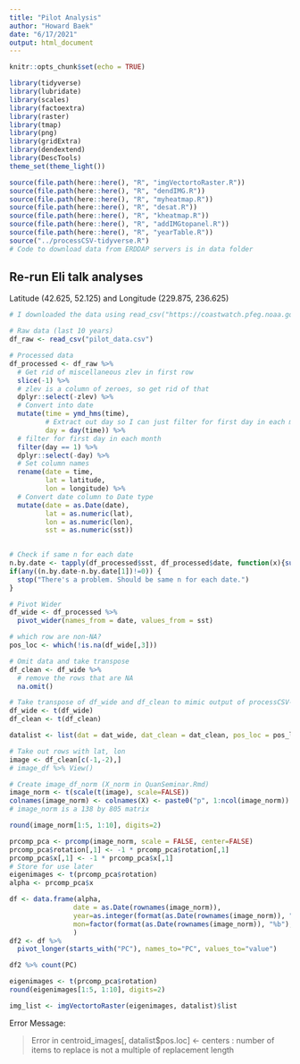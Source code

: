 ```yaml
---
title: "Pilot Analysis"
author: "Howard Baek"
date: "6/17/2021"
output: html_document
---
```


```r
knitr::opts_chunk$set(echo = TRUE)
```

```r
library(tidyverse)
library(lubridate)
library(scales)
library(factoextra)
library(raster)
library(tmap)
library(png)
library(gridExtra)
library(dendextend)
library(DescTools)
theme_set(theme_light())

source(file.path(here::here(), "R", "imgVectortoRaster.R"))
source(file.path(here::here(), "R", "dendIMG.R"))
source(file.path(here::here(), "R", "myheatmap.R"))
source(file.path(here::here(), "R", "desat.R"))
source(file.path(here::here(), "R", "kheatmap.R"))
source(file.path(here::here(), "R", "addIMGtopanel.R"))
source(file.path(here::here(), "R", "yearTable.R"))
source("../processCSV-tidyverse.R")
# Code to download data from ERDDAP servers is in data folder
```


## Re-run Eli talk analyses 

Latitude (42.625, 52.125) and Longitude (229.875, 236.625)

```r
# I downloaded the data using read_csv("https://coastwatch.pfeg.noaa.gov/erddap/griddap/ncdcOisst21Agg.csv?sst%5B(2010-01-01T12:00:00Z):(2021-06-01T12:00:00Z)%5D%5B(0.0)%5D%5B(42.625):(52.125)%5D%5B(229.875):(236.625)%5D&.draw=surface&.vars=longitude%7Clatitude%7Csst&.colorBar=%7C%7C%7C12%7C19%7C&.bgColor=0xffccccff")

# Raw data (last 10 years)
df_raw <- read_csv("pilot_data.csv")

# Processed data
df_processed <- df_raw %>% 
  # Get rid of miscellaneous zlev in first row
  slice(-1) %>% 
  # zlev is a column of zeroes, so get rid of that
  dplyr::select(-zlev) %>% 
  # Convert into date
  mutate(time = ymd_hms(time),
         # Extract out day so I can just filter for first day in each month
         day = day(time)) %>% 
  # filter for first day in each month
  filter(day == 1) %>% 
  dplyr::select(-day) %>% 
  # Set column names
  rename(date = time,
         lat = latitude,
         lon = longitude) %>% 
  # Convert date column to Date type
  mutate(date = as.Date(date),
         lat = as.numeric(lat),
         lon = as.numeric(lon),
         sst = as.numeric(sst))
 
```

```r
# Check if same n for each date
n.by.date <- tapply(df_processed$sst, df_processed$date, function(x){sum(is.na(x))})
if(any((n.by.date-n.by.date[1])!=0)) {
  stop("There's a problem. Should be same n for each date.")
} 

# Pivot Wider
df_wide <- df_processed %>% 
  pivot_wider(names_from = date, values_from = sst)

# which row are non-NA?
pos_loc <- which(!is.na(df_wide[,3]))

# Omit data and take transpose
df_clean <- df_wide %>% 
  # remove the rows that are NA
  na.omit()

# Take transpose of df_wide and df_clean to mimic output of processCSV-tidyverse.R
df_wide <- t(df_wide)
df_clean <- t(df_clean)

datalist <- list(dat = dat_wide, dat_clean = dat_clean, pos_loc = pos_loc)
```

```r
# Take out rows with lat, lon
image <- df_clean[c(-1,-2),]
# image_df %>% View()

# Create image_df_norm (X_norm in QuanSeminar.Rmd)
image_norm <- t(scale(t(image), scale=FALSE))
colnames(image_norm) <- colnames(X) <- paste0("p", 1:ncol(image_norm))
# image_norm is a 138 by 805 matrix
```


```r
round(image_norm[1:5, 1:10], digits=2)
```

```r
prcomp_pca <- prcomp(image_norm, scale = FALSE, center=FALSE)
prcomp_pca$rotation[,1] <- -1 * prcomp_pca$rotation[,1]
prcomp_pca$x[,1] <- -1 * prcomp_pca$x[,1]
# Store for use later
eigenimages <- t(prcomp_pca$rotation)
alpha <- prcomp_pca$x
```


```r
df <- data.frame(alpha,
                date = as.Date(rownames(image_norm)),
                year=as.integer(format(as.Date(rownames(image_norm)), "%Y")),
                mon=factor(format(as.Date(rownames(image_norm)), "%b"), levels = month.abb)
                )
df2 <- df %>% 
  pivot_longer(starts_with("PC"), names_to="PC", values_to="value")

df2 %>% count(PC)
```

```r
eigenimages <- t(prcomp_pca$rotation)
round(eigenimages[1:5, 1:10], digits=2)
```

```r
img_list <- imgVectortoRaster(eigenimages, datalist)$list
```

Error Message: 

> Error in centroid_images[, datalist$pos.loc] <- centers : 
  number of items to replace is not a multiple of replacement length
